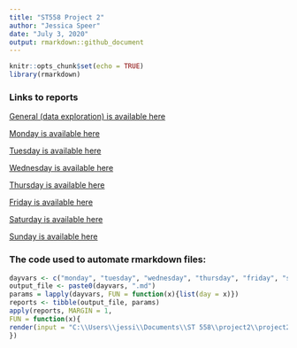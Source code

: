 ```yaml
---
title: "ST558 Project 2"
author: "Jessica Speer"
date: "July 3, 2020"
output: rmarkdown::github_document
---
```


```r
knitr::opts_chunk$set(echo = TRUE)
library(rmarkdown)
```

### Links to reports

[General (data exploration) is available here](st558proj2.md)  

[Monday is available here](monday.md)  

[Tuesday is available here](tuesday.md)  

[Wednesday is available here](wednesday.md)  

[Thursday is available here](thursday.md)  

[Friday is available here](friday.md)  

[Saturday is available here](saturday.md)  

[Sunday is available here](sunday.md)  



### The code used to automate rmarkdown files:

```r
dayvars <- c("monday", "tuesday", "wednesday", "thursday", "friday", "saturday", "sunday")
output_file <- paste0(dayvars, ".md")
params = lapply(dayvars, FUN = function(x){list(day = x)})
reports <- tibble(output_file, params)
apply(reports, MARGIN = 1,
FUN = function(x){
render(input = "C:\\Users\\jessi\\Documents\\ST 558\\project2\\project2\\st558proj2daily.Rmd", output_file = x[[1]], params = x[[2]])
})
```